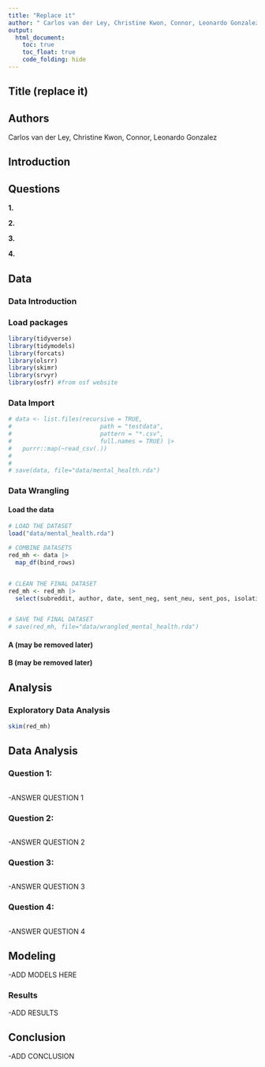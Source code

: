 ```yaml
---
title: "Replace it"
author: " Carlos van der Ley, Christine Kwon, Connor, Leonardo Gonzalez"
output: 
  html_document:
    toc: true
    toc_float: true
    code_folding: hide
---
```


## Title (replace it)



## Authors

Carlos van der Ley, Christine Kwon, Connor, Leonardo Gonzalez

## Introduction



## Questions

**1. **

**2. **

**3. **

**4. **

## Data

### Data Introduction



### Load packages
```r
library(tidyverse)
library(tidymodels)
library(forcats)
library(olsrr)
library(skimr)
library(srvyr)
library(osfr) #from osf website
```

### Data Import
```r

# data <- list.files(recursive = TRUE,
#                         path = "testdata",
#                         pattern = "*.csv",
#                         full.names = TRUE) |>
#   purrr::map(~read_csv(.))
# 
# 
# save(data, file="data/mental_health.rda")

```

### Data Wrangling

#### Load the data

```r
# LOAD THE DATASET
load("data/mental_health.rda")
```

```r

# COMBINE DATASETS
red_mh <- data |>
  map_df(bind_rows)


# CLEAN THE FINAL DATASET
red_mh <- red_mh |>
  select(subreddit, author,	date, sent_neg, sent_neu, sent_pos, isolation_total, domestic_stress_total, liwc_anger, liwc_anxiety, liwc_negative_emotion, liwc_positive_emotion, liwc_sadness)


# SAVE THE FINAL DATASET
# save(red_mh, file="data/wrangled_mental_health.rda")

```

#### A (may be removed later)

#### B (may be removed later)

## Analysis



### Exploratory Data Analysis

```r
skim(red_mh)
```

## Data Analysis

### Question 1:

```r{}

```
-ANSWER QUESTION 1

### Question 2:

```r{}

```
-ANSWER QUESTION 2

### Question 3:

```r{}

```
-ANSWER QUESTION 3

### Question 4:

```r{}

```

-ANSWER QUESTION 4

## Modeling

-ADD MODELS HERE

### Results

-ADD RESULTS

## Conclusion

-ADD CONCLUSION
